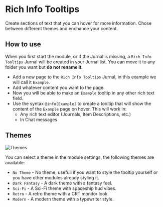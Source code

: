 
# Rich Info Tooltips

<ModuleInfo/>

Create sections of text that you can hover for more information. Chose between different themes and enchance your content.

## How to use

When you first start the module, or if the Jurnal is missing, a `Rich Info Tooltips` Jurnal will be created in your Jurnal list. You can move it to any folder you want but **do not rename it**.

- Add a new page to the `Rich Info Tooltips` Jurnal, in this example we will call it `Example`.
- Add whatever content you want to the page.
- Now you will be able to make an `Example` tooltip in any other rich text field.
- Use the syntax `@info[Example]` to create a tooltip that will show the content of the `Example` page on hover. This will work in:
    - Any rich text editor (Journals, Item Descriptions, etc.)
    - In Chat messages

## Themes
<Image src="/images/rich-info-tooltips/theme.png" alt="Themes" className={styles.wikiImage}/>

You can select a theme in the module settings, the following themes are available:

- `No Theme` - No theme, usefull if you want to style the tooltip yourself or you have other modules already styling it.
- `Dark Fantasy` - A dark theme with a fantasy feel.
- `Sci-Fi` - A Sci-Fi theme with spaceship hud vibes.
- `Retro` - A retro theme with a CRT monitor look.
- `Modern` - A modern theme with a typewriter style.